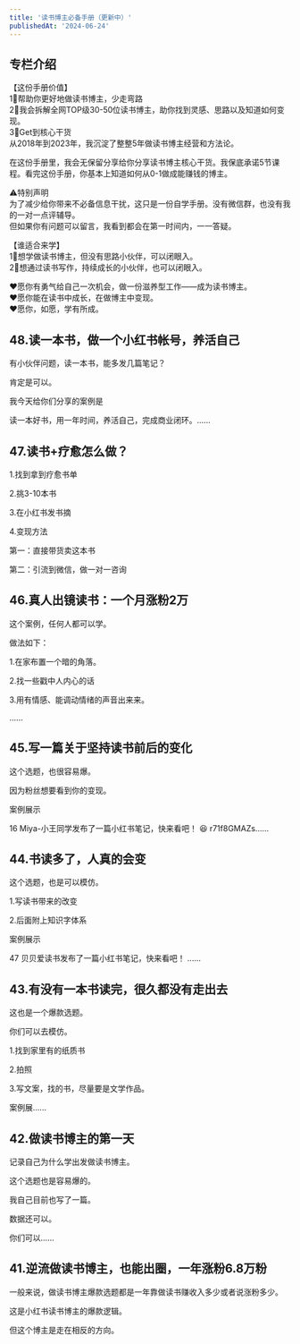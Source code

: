 ```yaml
---
title: '读书博主必备手册（更新中）'
publishedAt: '2024-06-24'
---
```


## 专栏介绍

【这份手册价值】  
1⃣️帮助你更好地做读书博主，少走弯路  
2⃣️我会拆解全网TOP级30-50位读书博主，助你找到灵感、思路以及知道如何变现。  
3⃣️Get到核心干货  
从2018年到2023年，我沉淀了整整5年做读书博主经营和方法论。  
  
在这份手册里，我会无保留分享给你分享读书博主核心干货。我保底承诺5节课程。看完这份手册，你基本上知道如何从0-1做成能赚钱的博主。  
  
⚠️特别声明  
为了减少给你带来不必备信息干扰，这只是一份自学手册。没有微信群，也没有我的一对一点评辅导。  
但如果你有问题可以留言，我看到都会在第一时间内，一一答疑。  
  
【谁适合来学】  
1⃣️想学做读书博主，但没有思路小伙伴，可以闭眼入。  
2⃣️想通过读书写作，持续成长的小伙伴，也可以闭眼入。  
  
❤️愿你有勇气给自己一次机会，做一份滋养型工作——成为读书博主。  
❤️愿你能在读书中成长，在做博主中变现。  
❤️愿你，如愿，学有所成。

## 48.读一本书，做一个小红书帐号，养活自己
有小伙伴问题，读一本书，能多发几篇笔记？

肯定是可以。

我今天给你们分享的案例是

读一本好书，用一年时间，养活自己，完成商业闭环。......

## 47.读书+疗愈怎么做？
1.找到拿到疗愈书单

2.挑3-10本书

3.在小红书发书摘

4.变现方法

第一：直接带货卖这本书

第二：引流到微信，做一对一咨询

## 46.真人出镜读书：一个月涨粉2万
这个案例，任何人都可以学。

做法如下：

1.在家布置一个暗的角落。

2.找一些戳中人内心的话

3.用有情感、能调动情绪的声音出来来。

......

## 45.写一篇关于坚持读书前后的变化
这个选题，也很容易爆。

因为粉丝想要看到你的变现。

案例展示

16 Miya-小王同学发布了一篇小红书笔记，快来看吧！ 😆 r71f8GMAZs......

## 44.书读多了，人真的会变
这个选题，也是可以模仿。

1.写读书带来的改变

2.后面附上知识字体系

案例展示

47 贝贝爱读书发布了一篇小红书笔记，快来看吧！ ......

## 43.有没有一本书读完，很久都没有走出去
这也是一个爆款选题。

你们可以去模仿。

1.找到家里有的纸质书

2.拍照

3.写文案，找的书，尽量要是文学作品。

案例展......

## 42.做读书博主的第一天
记录自己为什么学出发做读书博主。

这个选题也是容易爆的。

我自己目前也写了一篇。

数据还可以。

你们可以......

## 41.逆流做读书博主，也能出圈，一年涨粉6.8万粉
一般来说，做读书博主爆款选题都是一年靠做读书赚收入多少或者说涨粉多少。

这是小红书读书博主的爆款逻辑。

但这个博主是走在相反的方向。

